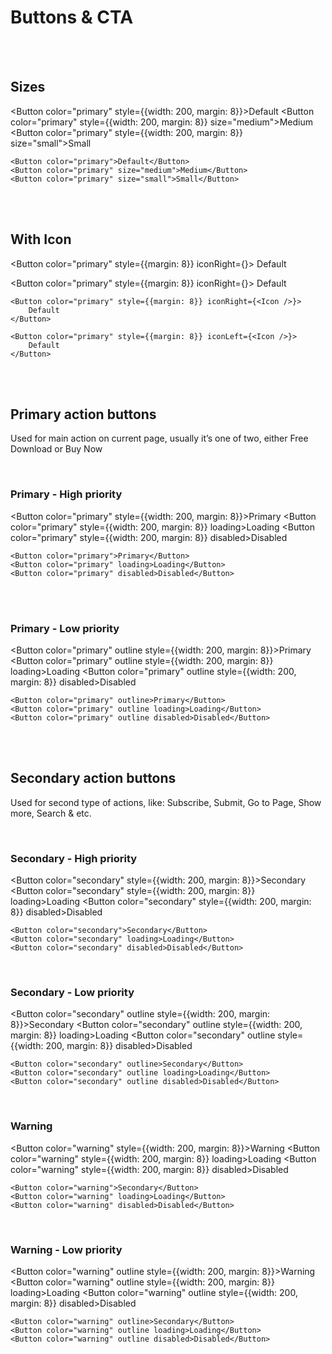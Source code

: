 
# Buttons & CTA

<br /><br />

## Sizes

<Button color="primary" style={{width: 200, margin: 8}}>Default</Button>
<Button color="primary" style={{width: 200, margin: 8}} size="medium">Medium</Button>
<Button color="primary" style={{width: 200, margin: 8}} size="small">Small</Button>

```
<Button color="primary">Default</Button>
<Button color="primary" size="medium">Medium</Button>
<Button color="primary" size="small">Small</Button>
```

<br /><br />

## With Icon

<Button color="primary" style={{margin: 8}} iconRight={<Icon />}>
    Default
</Button>

<Button color="primary" style={{margin: 8}} iconRight={<Icon />}>
    Default
</Button>

```
<Button color="primary" style={{margin: 8}} iconRight={<Icon />}>
    Default
</Button>

<Button color="primary" style={{margin: 8}} iconLeft={<Icon />}>
    Default
</Button>
```

<br /><br />

## Primary action buttons

Used for main action on current page, usually it’s one of two, either Free Download or Buy Now

<br />

### Primary - High priority

<Button color="primary" style={{width: 200, margin: 8}}>Primary</Button>
<Button color="primary" style={{width: 200, margin: 8}} loading>Loading</Button>
<Button color="primary" style={{width: 200, margin: 8}} disabled>Disabled</Button>

```
<Button color="primary">Primary</Button>
<Button color="primary" loading>Loading</Button>
<Button color="primary" disabled>Disabled</Button>
```

<br /><br />

### Primary - Low priority

<Button color="primary" outline style={{width: 200, margin: 8}}>Primary</Button>
<Button color="primary" outline style={{width: 200, margin: 8}} loading>Loading</Button>
<Button color="primary" outline style={{width: 200, margin: 8}} disabled>Disabled</Button>

```
<Button color="primary" outline>Primary</Button>
<Button color="primary" outline loading>Loading</Button>
<Button color="primary" outline disabled>Disabled</Button>
```

<br /><br />

## Secondary action buttons

Used for second type of actions, like: Subscribe, Submit, Go to Page, Show more, Search & etc.

<br />

### Secondary - High priority

<Button color="secondary" style={{width: 200, margin: 8}}>Secondary</Button>
<Button color="secondary" style={{width: 200, margin: 8}} loading>Loading</Button>
<Button color="secondary" style={{width: 200, margin: 8}} disabled>Disabled</Button>

```
<Button color="secondary">Secondary</Button>
<Button color="secondary" loading>Loading</Button>
<Button color="secondary" disabled>Disabled</Button>
```

<br />

### Secondary - Low priority

<Button color="secondary" outline style={{width: 200, margin: 8}}>Secondary</Button>
<Button color="secondary" outline style={{width: 200, margin: 8}} loading>Loading</Button>
<Button color="secondary" outline style={{width: 200, margin: 8}} disabled>Disabled</Button>

```
<Button color="secondary" outline>Secondary</Button>
<Button color="secondary" outline loading>Loading</Button>
<Button color="secondary" outline disabled>Disabled</Button>
```

<br />

### Warning

<Button color="warning" style={{width: 200, margin: 8}}>Warning</Button>
<Button color="warning" style={{width: 200, margin: 8}} loading>Loading</Button>
<Button color="warning" style={{width: 200, margin: 8}} disabled>Disabled</Button>

```
<Button color="warning">Secondary</Button>
<Button color="warning" loading>Loading</Button>
<Button color="warning" disabled>Disabled</Button>
```

<br />

### Warning - Low priority

<Button color="warning" outline style={{width: 200, margin: 8}}>Warning</Button>
<Button color="warning" outline style={{width: 200, margin: 8}} loading>Loading</Button>
<Button color="warning" outline style={{width: 200, margin: 8}} disabled>Disabled</Button>

```
<Button color="warning" outline>Secondary</Button>
<Button color="warning" outline loading>Loading</Button>
<Button color="warning" outline disabled>Disabled</Button>
```